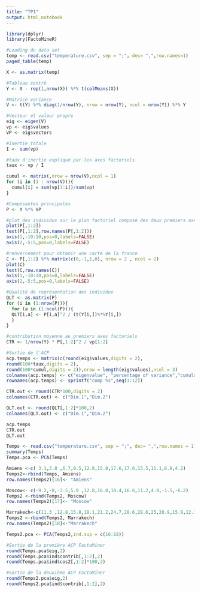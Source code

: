 ```yaml
---
title: "TP1"
output: html_notebook
---
```


```r
library(dplyr)
library(FactoMineR)
```


```r
#Loading du data set
temp <- read.csv("temperature.csv", sep = ";", dec= ",",row.names=1)
paged_table(temp)

X <- as.matrix(temp)

#Tableau centré
Y <- X - rep(1,nrow(X)) %*% t(colMeans(X))

#Matrice variance
V <- t(Y) %*% diag(1/nrow(Y), nrow = nrow(Y), ncol = nrow(Y)) %*% Y

#Vecteur et valeur propre 
eig <- eigen(V)
vp <- eig$values
VP <- eig$vectors

#Inertie totale
I <- sum(vp)

#taux d'inertie expliqué par les axes factoriels
taux <- vp / I

cumul <- matrix(,nrow = nrow(V),ncol = 1)
for (i in (1 : nrow(V))){
  cumul[i] = sum(vp[1:i])/sum(vp)
}

#Composantes principales
P <- Y %*% VP

#plot des individus sur le plan factoriel composé des deux premiers axes factoriels
plot(P[,1:2])
text(P[,1:2],row.names(P[,1:2]))
axis(1,-10:10,pos=0,labels=FALSE)
axis(2,-5:5,pos=0,labels=FALSE)

#renvercement pour obtenir une carte de la france
C <- P[,1:2] %*% matrix(c(0,-1,1,0), nrow = 2 , ncol = 2)
plot(C)
text(C,row.names(C))
axis(1,-10:10,pos=0,labels=FALSE)
axis(2,-5:5,pos=0,labels=FALSE)

#Qualité de représentation des individue
QLT <- as.matrix(P)
for (i in (1:nrow(P))){
  for (a in (1:ncol(P))){
  QLT[i,a] <- P[i,a]^2 / (t(Y[i,])%*%Y[i,])
  }
}

#contribution moyenne au premiers axes factoriels
CTR <- 1/nrow(Y) * P[,1:2]^2 / vp[1:2]
```

```r
#Sortie de l'ACP 
acp.temps <- matrix(c(round(eig$values,digits = 2),
round(100*taux,digits = 2),
round(100*cumul,digits = 2)),nrow = length(eig$values),ncol = 3)
colnames(acp.temps) <- c("eigenvalue", "percentage of variance","cumulative percentage of variance")
rownames(acp.temps) <- sprintf("comp %s",seq(1:12))

CTR.out <- round(CTR*100,digits = 2)
colnames(CTR.out) <- c("Dim.1","Dim.2")

QLT.out <- round(QLT[,1:2]*100,2)
colnames(QLT.out) <- c("Dim.1","Dim.2")

acp.temps
CTR.out
QLT.out
```


```r
Temps <- read.csv("temperature.csv", sep = ";", dec= ",",row.names = 1)
summary(Temps)
Temps.pca <- PCA(Temps)
```

```r
Amiens <-c( 3.1,3.8 ,6.7,9.5,12.8,15.8,17.6,17.6,15.5,11.1,6.8,4.2)
Temps2<-rbind(Temps, Amiens)
row.names(Temps2)[16]<- "Amiens"

Moscow<- c(-9.2,-8,-2.5,5.9 ,12.8,16.8,18.4,16.6,11.2,4.9,-1.5,-6.2)
Temps2 <-rbind(Temps2, Moscow)
row.names(Temps2)[17]<- "Moscow"

Marrakech<-c(11.3 ,12.8,15.8,18.1,21.2,24.7,28.6,28.6,25,20.9,15.9,12.1)
Temps2 <-rbind(Temps2, Marrakech)
row.names(Temps2)[18]<-"Marrakech"

Temps2.pca <- PCA(Temps2,ind.sup = c(16:18))
```
```r
#Sortie de la première ACP FactoMiner
round(Temps.pca$eig,2)
round(Temps.pca$ind$contrib[,1:2],2)
round(Temps.pca$ind$cos2[,1:2]*100,2)
```

```r
#Sortie de la deuxième ACP FactoMiner
round(Temps2.pca$eig,2)
round(Temps2.pca$ind$contrib[,1:2],2)
```
